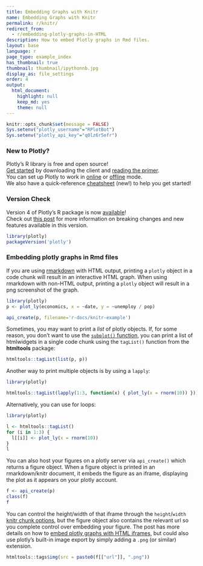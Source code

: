 ```yaml
---
title: Embedding Graphs with Knitr
name: Embedding Graphs with Knitr
permalink: r/knitr/
redirect_from:
  - r/embedding-plotly-graphs-in-HTML
description: How to embed Plotly graphs in Rmd files.
layout: base
language: r
page_type: example_index
has_thumbnail: true
thumbnail: thumbnail/ipythonnb.jpg
display_as: file_settings
order: 4
output:
  html_document:
    highlight: null
    keep_md: yes
    theme: null
---
```


```r
knitr::opts_chunk$set(message = FALSE)
Sys.setenv("plotly_username"="RPlotBot")
Sys.setenv("plotly_api_key"="q0lz6r5efr")
```
### New to Plotly?

Plotly's R library is free and open source!<br>
[Get started](https://plot.ly/r/getting-started/) by downloading the client and [reading the primer](https://plot.ly/r/getting-started/).<br>
You can set up Plotly to work in [online](https://plot.ly/r/getting-started/#hosting-graphs-in-your-online-plotly-account) or [offline](https://plot.ly/r/offline/) mode.<br>
We also have a quick-reference [cheatsheet](https://images.plot.ly/plotly-documentation/images/r_cheat_sheet.pdf) (new!) to help you get started!

### Version Check

Version 4 of Plotly's R package is now [available](https://plot.ly/r/getting-started/#installation)!<br>
Check out [this post](http://moderndata.plot.ly/upgrading-to-plotly-4-0-and-above/) for more information on breaking changes and new features available in this version.
```r
library(plotly)
packageVersion('plotly')
```

### Embedding plotly graphs in Rmd files

If you are using [rmarkdown](http://rmarkdown.rstudio.com/) with HTML output, printing a `plotly` object in a code chunk will result in an interactive HTML graph. When using rmarkdown with non-HTML output, printing a `plotly` object will result in a png screenshot of the graph.

```r
library(plotly)
p <- plot_ly(economics, x = ~date, y = ~unemploy / pop)
```

```r
api_create(p, filename='r-docs/knitr-example')
```

Sometimes, you may want to print a _list_ of plotly objects. If, for some reason, you don't want to use the [`subplot()` function](https://plot.ly/r/subplots/), you can print a list of htmlwidgets in a single code chunk using the `tagList()` function from the **htmltools** package:

```r
htmltools::tagList(list(p, p))
```

Another way to print multiple objects is by using a `lapply`:

```r
library(plotly)

htmltools::tagList(lapply(1:3, function(x) { plot_ly(x = rnorm(10)) }))
```

Alternatively, you can use for loops:

```r
library(plotly)

l <- htmltools::tagList()
for (i in 1:3) {
  l[[i]] <- plot_ly(x = rnorm(10))
}
l
```

You can also host your figures on a plotly server via `api_create()` which returns a figure object. When a figure object is printed in an rmarkdown/knitr document, it embeds the figure as an iframe, displaying the plot as it appears on your plotly account.

```r
f <- api_create(p)
class(f)
f
```

You can control the height/width of that iframe through the `height`/`width` [knitr chunk options](http://yihui.name/knitr/options/), but the figure object also contains the relevant url so you complete control over embedding your figure. The post has more details on how to [embed plotly graphs with HTML iframes](http://help.plot.ly/embed-graphs-in-websites/), but could also use plotly's built-in image export by simply adding a `.png` (or similar) extension.

```r
htmltools::tags$img(src = paste0(f[["url"]], ".png"))
```

